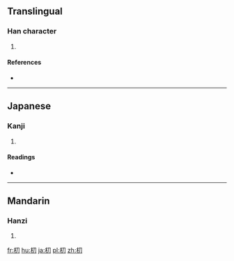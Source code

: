 ==Translingual==

===Han character===
{{Han char|rn=75|rad=木|as=02|sn=6|four=|canj=木尸竹 (DSH)}}

# {{defn|Han|sort=木02}}

====References====
* {{Han ref|kx=0510.090|dkj=14432|dj=0894.070|hdz=21156.050|uh=6737|ud=26423}}

----

==Japanese==

===Kanji===
{{ja-kanji|grade=|rs=木02}}

# {{defn|lang=ja|sort=木02}}

====Readings====
* {{ja-readings|on=[[とう]] (tō), [[ぼく]] (boku), [[もく]] (moku)|kun=}}

----

==Mandarin==

===Hanzi===
{{cmn-hanzi|pin=[[dāo]] ([[dao1]])|wg=tao<sup>1</sup>}}

# {{defn|lang=cmn|sort=木02}}

[[fr:朷]]
[[hu:朷]]
[[ja:朷]]
[[pl:朷]]
[[zh:朷]]
